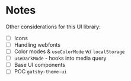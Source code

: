 

# Notes

Other considerations for this UI library:

- [ ] Icons
- [ ] Handling webfonts
- [ ] Color modes & `useColorMode` w/ `localStorage`
- [ ] `useDarkMode` - hooks into media query
- [ ] Base UI components
- [ ] POC `gatsby-theme-ui`
